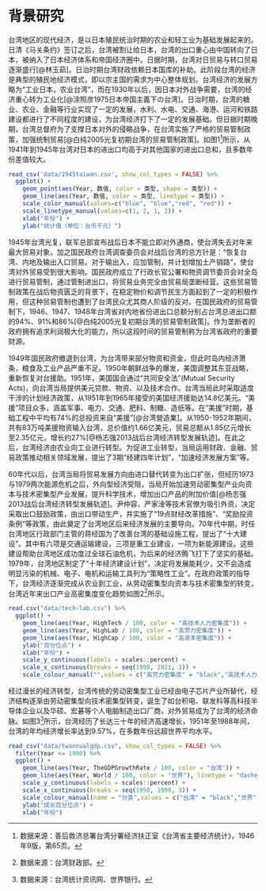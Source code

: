 # 背景研究

台湾地区的现代经济，是以日本殖民统治时期的农业和轻工业为基础发展起来的。日清《马关条约》签订之后，台湾被割让给日本，台湾的出口重心由中国转向了日本，被纳入了日本经济体系和帝国经济圈中。日据时期，台湾对日贸易与转口贸易逐渐盛行[@林玉茹]。日治时期台湾财政依赖日本国库的补助。此阶段台湾的经济是典型的殖民地经济模式，即以宗主国的需求为中心整体规划。台湾经济的发展方略为“工业日本，农业台湾”，而在1930年以后，因日本对外战争需要，台湾的经济重心转为工业化[@涂照彦1975日本帝国主義下の台湾]。日治时期，台湾的糖业、农业、金融等行业实现了一定的发展，水利、水电、交通、海港、运河和铁路建设都进行了不同程度的建设，为台湾经济打下了一定的发展基础。但日据时期晚期，台湾总督府为了支撑日本对外的侵略战争，在台湾实施了严格的贸易管制政策，加强统制贸易[@白纯2005光复初期台湾的贸易管制政策]。如图1^[数据来源：善后救济总署台湾分署经济扶正室《台湾省主要经济统计》，1946年9版，第65页。]所示，从1941年到1945年台湾对日本的进出口均高于对其他国家的进出口总和，且多数年份差值较大。

```r
read_csv('data/1945taiwan.csv', show_col_types = FALSE) %>% 
  ggplot() +
    geom_point(aes(Year, 数值, color = 类型, shape = 类型)) +
    geom_line(aes(Year, 数值, color = 类型, linetype = 类型)) +
    scale_color_manual(values=c("blue", "blue","red", "red")) +
    scale_linetype_manual(values=c(1, 2, 1, 2)) +
    xlab("年份") + 
    ylab("统计值（单位：台币千元）")
```

1945年台湾光复，联军总部宣布战后日本不能立即对外通商，使台湾失去对年来最大贸易对象，加之国民政府台湾调查委员会对战后台湾的总方针是：“恢复台湾、内地及输出入口贸易。对于输出入，应加管制，并计划增加土产销路”，使台湾对外贸易受到很大影响。国民政府成立了行政长官公署和物资调节委员会对全岛进行贸易管制，通过管制进出口，将贸易业务完全由贸易局垄断经营。这些贸易管制政策在战后物资匮乏的背景下，在稳定物价和调节民生方面起到了一定的积极作用，但这种贸易管制也遭到了台湾民众尤其商人阶级的反对。在国民政府的贸易管制下，1946、1947、1948年台湾省对内地省份进出口总额分别占台湾总进出口额的94%、91%和86%[@白纯2005光复初期台湾的贸易管制政策]。作为垄断者的政府拥有追求利润极大化的能力，所以这段时间的贸易管制称为台湾省政府的重要财源。

1949年国民政府撤退到台湾，为台湾带来部分物资和资金，但此时岛内经济萧条，粮食及工业产品严重不足。1950年朝鲜战争的爆发，美国调整其东亚战略，重新恢复对台援助。1951年，美国国会通过“共同安全法”(Mutual Security Acts)，向台湾当局提供美元贷款、物资、以及技术合作。台湾当局此时采取适度干涉的计划经济政策，从1951年到1965年接受的美国经济援助达14.8亿美元。“美援”项目众多，涵盖军事、电力、交通、肥料、制糖、造纸等。在“美援”时期，基础工程中平均有74%的总投资来自“美援”[@台湾營造業]。从1950-1952年期间，共有83万吨美援物资输入台湾，总价值约1.66亿美元，贸易总额从1.85亿元增长至2.35亿元，增长约27%[@杨志强2013战后台湾经济转型发展轨迹]。在此之后，台湾经济由农业向工业进行转型。为促进工业转型，当局运用财政、金融、贸易政策推动相关领域发展，提出了3期“经建四年计划”，“加速经济发展方案”等。

60年代以后，台湾当局将贸易发展方向由进口替代转变为出口扩张，但经历1973与1979两次能源危机之后，外向型经济受阻，当局开始加速劳动密集型产业向资本与技术密集型产业发展，提升科学技术，增加出口产品的附加价值[@杨志强2013战后台湾经济转型发展轨迹]。尹仲容，严家淦等技术官僚为吸引外资，决定采取出口鼓励政策，由出口带动生产，并实施了“19点财经改革措施”、“奖励投资条例”等政策，由此奠定了台湾地区后来经济发展的主要导向。70年代中期，时任台湾地区行政部门主管的蒋经国为了改善台湾的基础设施工程，提出了“十大建设”。其中有六项是交通运输建设，三项是重工业建设，一项为新能源建设。这些建设帮助台湾地区成功度过全球石油危机，为后来的经济腾飞打下了坚实的基础。1979年，台湾地区制定了“十年经济建设计划”，决定将发展能耗少，又不会造成明显污染的机械、电子、电机和运输工具列为“策略性工业”。在政府政策的指导下，台湾经济逐渐完成从农业到工业，从劳动密集型向资本与技术密集型的转变，台湾近年来出口产业高密集度变化趋势如图2^[数据来源：台湾财政部。]所示。

```r
read.csv("data/tech-lab.csv") %>% 
  ggplot() +
    geom_line(aes(Year, HighTech / 100, color = "高技术人力密集度")) +
    geom_line(aes(Year, HighLab / 100, color = "高劳力密集度")) +
    geom_line(aes(Year, HighCap / 100, color = "高资本密集度")) +
    ylab("百分位点") +
    xlab("年份") +
    scale_y_continuous(labels = scales::percent) +
    scale_x_continuous(breaks = seq(1998, 2021, 3)) +
    scale_colour_manual("",values = c("高劳力密集度" = "black","高技术人力密集度" = "red", "高资本密集度" = "blue"))
```


经过漫长的经济转型，台湾传统的劳动密集型工业已经由电子芯片产业所替代，经济结构逐渐由劳动密集型向技术密集型转变，诞生了如台积电、联发科等高科技半导体企业以及华硕、宏碁等个人电脑制造出口厂商，对外贸易成为了台湾的经济命脉。如图3^[数据来源：台湾统计资讯网、世界银行。]所示，台湾经历了长达三十年的经济高速增长，1951年至1988年间，台湾的年均经济增长率达到9.57%，在多数年份远超世界平均水平。

```r
read_csv("data/twannualgdp.csv", show_col_types = FALSE) %>% 
  filter(Year <= 1990) %>%
  ggplot() +
    geom_line(aes(Year, TheGDPGrowthRate / 100, color = "台湾")) +
    geom_line(aes(Year, World / 100, color = "世界"), linetype = "dashed") +
    scale_y_continuous(labels = scales::percent) +
    scale_x_continuous(breaks = seq(1950, 1990, 3)) +
    scale_colour_manual(name = "分类",values = c("台湾" = "black","世界" = "red")) +
    ylab("成长百分位点") +
    xlab("年份")
```

\begin{landscape}

```r
world <- map_data("world") %>% 
  filter(region != "Antarctica")
twData1993 <- twData %>% 
  filter(Year == 1993, !is.na(Export)) %>% 
  select(State, Export, Year) %>% 
  mutate(百分比 = (Export / sum(Export)) * 100)

twData2016 <- twData %>% 
  filter(Year == 2016, !is.na(Export)) %>% 
  select(State, Export, Year) %>% 
  mutate(百分比 = (Export / sum(Export)) * 100)

twDataTmp2016 <- twData2016 %>% 
  filter(twData2016$State %in% twData1993$State)

twDataTmp1993 <- twData1993 %>% 
  filter(twData1993$State %in% twData2016$State)

twData19932016Fin <- cbind(twDataTmp1993$State, twDataTmp2016$百分比 - twDataTmp1993$百分比)
colnames(twData19932016Fin) <- c("地区", "百分比")
twData19932016Fin <- as.data.frame(twData19932016Fin)
twData19932016Fin$百分比 <- round(as.numeric(twData19932016Fin$百分比), 10)

ggplot(twData19932016Fin, aes(map_id = 地区)) +
  geom_map(aes(fill = 百分比), map = world) +
  scale_fill_distiller(palette = "Set2",direction= 1) + 
  expand_limits(x = world$long, y = world$lat) +
  xlab("经度") +
  ylab("纬度")

```
\end{landscape}








